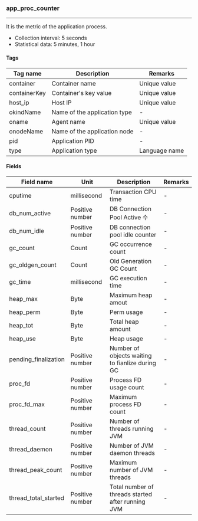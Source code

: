 ### app_proc_counter

* * *

It is the metric of the application process.

-   Collection interval: 5 seconds
-   Statistical data: 5 minutes, 1 hour

#### Tags

| Tag name     | Description                  | Remarks       |
| ------------ | ---------------------------- | ------------- |
| container    | Container name               | Unique value  |
| containerKey | Container's key value        | Unique value  |
| host_ip      | Host IP                      | Unique value  |
| okindName    | Name of the application type | -             |
| oname        | Agent name                   | Unique value  |
| onodeName    | Name of the application node | -             |
| pid          | Application PID              | -             |
| type         | Application type             | Language name |

#### Fields

| Field name           | Unit            | Description                                       | Remarks |
| -------------------- | --------------- | ------------------------------------------------- | ------- |
| cputime              | millisecond     | Transaction CPU time                              | -       |
| db_num_active        | Positive number | DB Connection Pool Active 수                       | -       |
| db_num_idle          | Positive number | DB connection pool idle counter                   | -       |
| gc_count             | Count           | GC occurrence count                               | -       |
| gc_oldgen_count      | Count           | Old Generation GC Count                           | -       |
| gc_time              | millisecond     | GC execution time                                 | -       |
| heap_max             | Byte            | Maximum heap amout                                | -       |
| heap_perm            | Byte            | Perm usage                                        | -       |
| heap_tot             | Byte            | Total heap amount                                 | -       |
| heap_use             | Byte            | Heap usage                                        | -       |
| pending_finalization | Positive number | Number of objects waiting to fianlize during GC   | -       |
| proc_fd              | Positive number | Process FD usage count                            | -       |
| proc_fd_max          | Positive number | Maximum process FD count                          | -       |
| thread_count         | Positive number | Number of threads running JVM                     | -       |
| thread_daemon        | Positive number | Number of JVM daemon threads                      | -       |
| thread_peak_count    | Positive number | Maximum number of JVM threads                     | -       |
| thread_total_started | Positive number | Total number of threads started after running JVM | -       |
